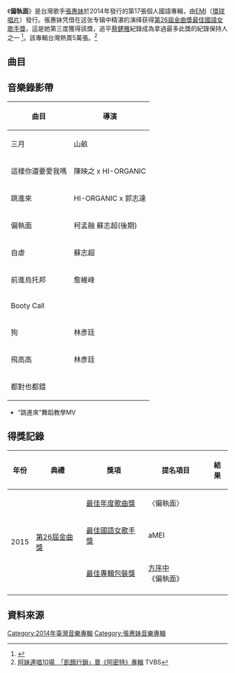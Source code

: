 {{Album infobox | <!-- See Wikipedia:WikiProject_Albums -->
|  Name        = 偏執面
|  Type        = 專輯
|  Artist      = [[張惠妹|張惠妹]]
|  Cover       = 張惠妹 Amei 偏執面.jpg
|  Released    = 2014年7月2日
|  Genre       = [[流行_(音樂類型)|流行]]
|  Label       = [[百代唱片_(台灣)|百代唱片]]
|  Last album  = [[你在看我嗎|你在看我嗎]]<br /> (2011)
|  This album  = '''偏執面'''<br /> (2014)
|  Next album  = [[Amit_2|阿密特2]]<br /> (2015)
|Producer={{hlist|[[張惠妹|張惠妹]]|[[阿弟仔|阿弟仔]]}}}}

《'''偏執面'''》是台灣歌手[[張惠妹|張惠妹]]於2014年發行的第17張個人國語專輯，由[[百代唱片_(台灣)|EMI]]（[[環球唱片_(台灣)|環球唱片]]）發行。張惠妹凭借在这张专辑中精湛的演绎获得[[第26屆金曲獎|第26屆金曲獎]][[最佳國語女歌手獎_(金曲獎)|最佳國語女歌手獎]]，這是她第三度獲得該獎，追平[[蔡健雅|蔡健雅]]紀錄成為拿過最多此獎的紀錄保持人之一
<ref>{{Cite web |url=http://ent.appledaily.com.tw/enews/article/entertainment/20150628/36634595/%E6%AD%8C%E7%8E%8B%E9%99%B3%E5%A5%95%E8%BF%85%E6%AD%8C%E5%90%8E%E9%98%BF%E5%A6%B9Jolin%E6%93%92%E4%B8%89%E9%87%91%E5%96%9C%E6%B3%A3%E9%87%91%E6%9B%B2%E6%9C%80%E5%A4%A7%E8%B4%8F%E5%AE%B6 |title=歌王陳奕迅 歌后阿妹 Jolin擒三金喜泣 金曲最大贏家 |accessdate=2015-06-28 |archive-date=2015-06-30 |archive-url=https://web.archive.org/web/20150630001805/http://ent.appledaily.com.tw/enews/article/entertainment/20150628/36634595/%E6%AD%8C%E7%8E%8B%E9%99%B3%E5%A5%95%E8%BF%85%E6%AD%8C%E5%90%8E%E9%98%BF%E5%A6%B9Jolin%E6%93%92%E4%B8%89%E9%87%91%E5%96%9C%E6%B3%A3%E9%87%91%E6%9B%B2%E6%9C%80%E5%A4%A7%E8%B4%8F%E5%AE%B6 |dead-url=no }}</ref>。該專輯台灣熱賣5萬張。<ref>[https://news.tvbs.com.tw/world/570771 ​阿妹連唱10場　「飢餓行銷」賣《阿密特》專輯] {{Wayback|url=https://news.tvbs.com.tw/world/570771 |date=20200420093144 }} TVBS</ref>

==曲目==
{{tracklist
| headline = 
| total_length = 40:05
| title_width = 16%

| all_producer = [[張惠妹|張惠妹]]、[[阿弟仔|阿弟仔]]

| title1 = 都對也都錯
| music1 = [[宋念宇|宋念宇]]
| lyrics1 = 李若君
| arranger1 = {{hlist|[[陳星翰|陳星翰]]|康友韋}}
| longnote1 = 第九波主打
| length1 = 3:33

| title2 = 這樣你還要愛我嗎
| music2 = {{hlist|Chris Braide|Carl Falk|Sharon Vaughn}}
| lyrics2 = 李若君
| arranger2 = 梁思樺
| longnote2 = 第二波主打
| length2 = 6:16

| title3 = 三月
| music3 = 梁思樺
| lyrics3 = [[易家揚|易家揚]]
| arranger3 = 梁思樺
| longnote3 = 第一波主打
| length3 = 3:48

| title4 = 自虐
| music4 = 丹戈爾
| lyrics4 = [[陳鎮川|陳鎮川]]
| arranger4 = 廖偉傑
| longnote4 = 第五波主打
| length4 = 5:12

| title5 = 偏執面
| music5 = {{hlist|王寅|黃舟}}
| lyrics5 = 蛋堡
| arranger5 = {{hlist|陳星翰|康友韋}}
| note5 = feat. [[杜振熙|蛋堡]]
| longnote5 = 第四波主打
| length5 = 4:14

| title6 = [[跳進來|跳進來]]
| music6 = 葛仲珊
| lyrics6 = [[葛仲珊|葛仲珊]]
| arranger6 = [[剃刀蔣|剃刀蔣]]
| longnote6 = 第三波主打
| length6 = 3:03

| title7 = 狗
| music7 = 深白色
| lyrics7 = {{hlist|[[深白色|深白色]]|陳鎮川}}
| arranger7 = 剃刀蔣
| longnote7 = 第八波主打
| length7 = 3:30

| title8 = Booty Call
| music8 = 陳星翰
| lyrics8 = 陳鎮川
| arranger8 = 陳星翰
| longnote8 = 第七波主打
| length8 = 3:10

| title9 = 飛高高
| music9 = 阿弟仔
| lyrics9 = 阿弟仔
| arranger9 = {{hlist|陳星翰|廖偉傑}}
| longnote9 = 第十波主打
| length9 = 3:30

| title10 = 前進烏托邦
| music10 = {{hlist|Daniel Traynor|Matt Schwartz|Ana Diaz|Agnes}}
| lyrics10 = 陳鎮川
| arranger10 = {{hlist|陳星翰|康友韋}}
| longnote10 = 第六波主打
| length10 = 3:51
}}

== 音樂錄影帶 ==
{| class="wikitable"
!曲目!!導演
|-
|三月||山畝
|-
|這樣你還要愛我嗎||陳映之 x HI-ORGANIC
|-
|跳進來||HI-ORGANIC x 郭志達
|-
|偏執面||柯孟融 蘇志超(後期)
|-
|自虐||蘇志超
|-
| 前進烏托邦||詹維峰
|-
| Booty Call||
|-
| 狗||林彥廷
|-
|飛高高||林彥廷
|-
|都對也都錯||
|}
 
*“跳進來”舞蹈教學MV

== 得獎記錄 ==
{| class="wikitable" style="width:80%; text-align:center;"
|-
!年份||典禮||獎項||提名項目||結果
|-
| rowspan="6"|2015
| rowspan="6"|[[第26屆金曲獎|第26屆金曲獎]]
|[[最佳年度歌曲獎_(金曲獎)|最佳年度歌曲獎]]
|〈偏執面〉
|{{nom}}
|-
|[[最佳國語女歌手獎_(金曲獎)|最佳國語女歌手獎]]
|aMEI
|{{won}}
|-
|[[最佳裝幀設計獎_(金曲獎)|最佳專輯包裝獎]]
|[[方序中|方序中]]《偏執面》
|{{nom}}
|-
|}

== 資料來源 ==
{{reflist}}

{{張惠妹}}

[[Category:2014年臺灣音樂專輯|Category:2014年臺灣音樂專輯]]
[[Category:張惠妹音樂專輯|Category:張惠妹音樂專輯]]